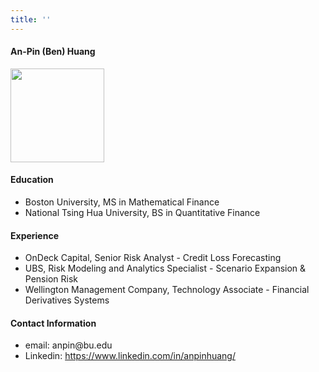 ```yaml
---
title: ''
---
```


#### An-Pin (Ben) Huang
<img src="suitUp.jpeg" width="150" height="150" />
  
#### Education
* Boston University, MS in Mathematical Finance
* National Tsing Hua University, BS in Quantitative Finance

#### Experience
* OnDeck Capital, Senior Risk Analyst - Credit Loss Forecasting
* UBS, Risk Modeling and Analytics Specialist - Scenario Expansion & Pension Risk
* Wellington Management Company, Technology Associate - Financial Derivatives Systems

#### Contact Information
* email: anpin@bu.edu
* Linkedin: [https://www.linkedin.com/in/anpinhuang/](https://www.linkedin.com/in/anpinhuang/)
